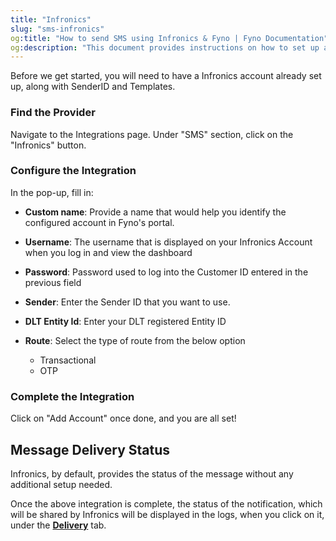 ```yaml
---
title: "Infronics"
slug: "sms-infronics"
og:title: "How to send SMS using Infronics & Fyno | Fyno Documentation"
og:description: "This document provides instructions on how to set up an Infronics account in Fyno's portal for SMS integration, including providing a custom name, username, password, sender ID, DLT Entity ID, and selecting a route type. It also mentions that the message delivery status will be displayed in the logs after the integration is complete."
---
```


Before we get started, you will need to have a Infronics account already set up, along with SenderID and Templates.

<Steps>

### Find the Provider

Navigate to the Integrations page. Under "SMS" section, click on the "Infronics" button.

### Configure the Integration

In the pop-up, fill in:

- **Custom name**: Provide a name that would help you identify the configured account in Fyno's portal.

- **Username**: The username that is displayed on your Infronics Account when you log in and view the dashboard

- **Password**: Password used to log into the Customer ID entered in the previous field

- **Sender**: Enter the Sender ID that you want to use.

- **DLT Entity Id**: Enter your DLT registered Entity ID

- **Route**: Select the type of route from the below option
  - Transactional
  - OTP

### Complete the Integration

Click on "Add Account" once done, and you are all set!

</Steps>

## Message Delivery Status

Infronics, by default, provides the status of the message without any additional setup needed.

Once the above integration is complete, the status of the notification, which will be shared by Infronics will be displayed in the logs, when you click on it, under the **[Delivery](./log-details-delivery)** tab.
